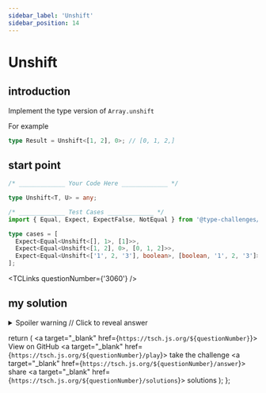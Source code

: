 ```yaml
---
sidebar_label: 'Unshift'
sidebar_position: 14
---
```


# Unshift

## introduction

Implement the type version of `Array.unshift`

For example

```typescript
type Result = Unshift<[1, 2], 0>; // [0, 1, 2,]
```

## start point

```ts
/* _____________ Your Code Here _____________ */

type Unshift<T, U> = any;

/* _____________ Test Cases _____________ */
import { Equal, Expect, ExpectFalse, NotEqual } from '@type-challenges/utils';

type cases = [
  Expect<Equal<Unshift<[], 1>, [1]>>,
  Expect<Equal<Unshift<[1, 2], 0>, [0, 1, 2]>>,
  Expect<Equal<Unshift<['1', 2, '3'], boolean>, [boolean, '1', 2, '3']>>
];
```

<TCLinks questionNumber={'3060'} />

## my solution

<details>

<summary>Spoiler warning // Click to reveal answer</summary>

```ts twoslash
type Unshift<T, U> = T extends [...infer Rest] ? [U, ...Rest] : never;
```

</details>

  return (
    <span className="badge-links">
      <a target="\_blank" href={`https://tsch.js.org/${questionNumber}`}>
        View on GitHub
      </a>
      <a target="\_blank" href={`https://tsch.js.org/${questionNumber}/play`}>
        take the challenge
      </a>
      <a target="\_blank" href={`https://tsch.js.org/${questionNumber}/answer`}>
        share
      </a>
      <a target="\_blank" href={`https://tsch.js.org/${questionNumber}/solutions`}>
        solutions
      </a>
    </span>
  );
};
